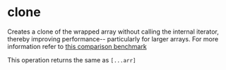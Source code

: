 
# clone

Creates a clone of the wrapped array without calling the internal iterator, thereby improving performance--
particularly for larger arrays. For more information refer to [this comparison benchmark](https://jsbench.me/fylb5kvldn/1)

<Callout type="info">This operation returns the same as `[...arr]`</Callout>
